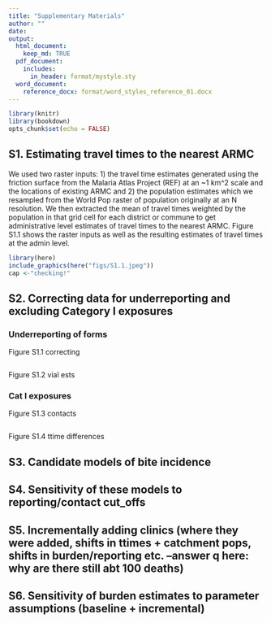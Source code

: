 ```yaml
---
title: "Supplementary Materials"
author: ""
date: 
output:
  html_document: 
    keep_md: TRUE
  pdf_document:
    includes:
      in_header: format/mystyle.sty
  word_document:
    reference_docx: format/word_styles_reference_01.docx
---
```


```r
library(knitr)
library(bookdown)
opts_chunk$set(echo = FALSE)
```

## S1. Estimating travel times to the nearest ARMC 
We used two raster inputs: 1) the travel time estimates generated using the friction surface from the Malaria Atlas Project (REF) at an ~1 km^2 scale and the locations of existing ARMC and 2) the population estimates which we resampled from the World Pop raster of population originally at an N resolution. We then extracted the mean of travel times weighted by the population in that grid cell for each district or commune to get administrative level estimates of travel times to the nearest ARMC. Figure S1.1 shows the raster inputs as well as the resulting estimates of travel times at the admin level.  

```r
library(here)
include_graphics(here("figs/S1.1.jpeg"))
cap <-"checking!"

```

## S2. Correcting data for underreporting and excluding Category I exposures

### Underreporting of forms
Figure S1.1 correcting
```r
```
Figure S1.2 vial ests

### Cat I exposures
Figure S1.3 contacts
```r
```
Figure S1.4 ttime differences

## S3. Candidate models of bite incidence

## S4. Sensitivity of these models to reporting/contact cut_offs

## S5. Incrementally adding clinics (where they were added, shifts in ttimes + catchment pops, shifts in burden/reporting etc. --answer q here: why are there still abt 100 deaths)

## S6. Sensitivity of burden estimates to parameter assumptions (baseline + incremental)
